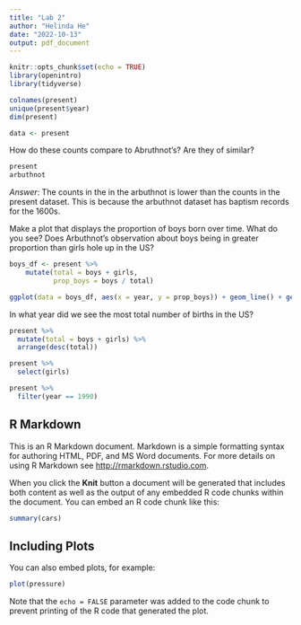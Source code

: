 ```yaml
---
title: "Lab 2"
author: "Helinda He"
date: "2022-10-13"
output: pdf_document
---
```


```r
knitr::opts_chunk$set(echo = TRUE)
library(openintro)
library(tidyverse)
```

```r
colnames(present)
unique(present$year)
dim(present)

data <- present
```


How do these counts compare to Abruthnot's? Are they of similar?
```r
present
arbuthnot
```

*Answer*: The counts in the in the arbuthnot is lower than the counts in the present dataset. This is because the arbuthnot dataset has baptism records for the 1600s. 

Make a plot that displays the proportion of boys born over time. What do you see? Does Arbuthnot's observation about boys being in greater proportion than girls hole up in the US?

```r
boys_df <- present %>%
    mutate(total = boys + girls, 
           prop_boys = boys / total)

ggplot(data = boys_df, aes(x = year, y = prop_boys)) + geom_line() + geom_point()
```


In what year did we see the most total number of births in the US?

```r
present %>%
  mutate(total = boys + girls) %>%
  arrange(desc(total))
```

```r
present %>%
  select(girls)
```

```r
present %>%
  filter(year == 1990)
```


## R Markdown

This is an R Markdown document. Markdown is a simple formatting syntax for authoring HTML, PDF, and MS Word documents. For more details on using R Markdown see <http://rmarkdown.rstudio.com>.

When you click the **Knit** button a document will be generated that includes both content as well as the output of any embedded R code chunks within the document. You can embed an R code chunk like this:

```r
summary(cars)
```

## Including Plots

You can also embed plots, for example:

```r
plot(pressure)
```

Note that the `echo = FALSE` parameter was added to the code chunk to prevent printing of the R code that generated the plot.
